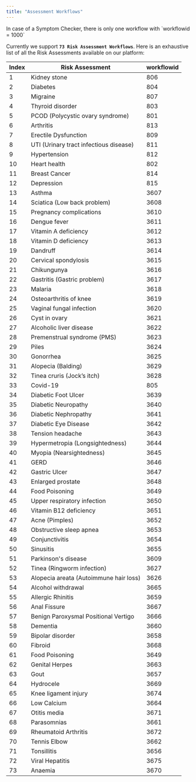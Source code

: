 ```yaml
---
title: "Assessment Workflows"
---
```


<Note>
In case of a Symptom Checker, there is only one workflow with `workflowid = 1000`
</Note>


Currently we support **`73 Risk Assessment Workflows`**. Here is an exhaustive list of all the Risk Assessments available on our platform:


| Index  | Risk Assessment                                      | workflowid |
|--------|------------------------------------------------------|------------|
| 1      | Kidney stone                                         | 806        |
| 2      | Diabetes                                             | 804        |
| 3      | Migraine                                             | 807        |
| 4      | Thyroid disorder                                     | 803        |
| 5      | PCOD (Polycystic ovary syndrome)                     | 801        |
| 6      | Arthritis                                            | 813        |
| 7      | Erectile Dysfunction                                 | 809        |
| 8      | UTI (Urinary tract infectious disease)               | 811        |
| 9      | Hypertension                                         | 812        |
| 10     | Heart health                                         | 802        |
| 11     | Breast Cancer                                        | 814        |
| 12     | Depression                                           | 815        |
| 13     | Asthma                                               | 3607       |
| 14     | Sciatica (Low back problem)                          | 3608       |
| 15     | Pregnancy complications                              | 3610       |
| 16     | Dengue fever                                         | 3611       |
| 17     | Vitamin A deficiency                                 | 3612       |
| 18     | Vitamin D deficiency                                 | 3613       |
| 19     | Dandruff                                             | 3614       |
| 20     | Cervical spondylosis                                 | 3615       |
| 21     | Chikungunya                                          | 3616       |
| 22     | Gastritis (Gastric problem)                          | 3617       |
| 23     | Malaria                                              | 3618       |
| 24     | Osteoarthritis of knee                               | 3619       |
| 25     | Vaginal fungal infection                             | 3620       |
| 26     | Cyst in ovary                                        | 3621       |
| 27     | Alcoholic liver disease                              | 3622       |
| 28     | Premenstrual syndrome (PMS)                          | 3623       |
| 29     | Piles                                                | 3624       |
| 30     | Gonorrhea                                            | 3625       |
| 31     | Alopecia (Balding)                                   | 3629       |
| 32     | Tinea cruris (Jock’s itch)                           | 3628       |
| 33     | Covid-19                                             | 805        |
| 34     | Diabetic Foot Ulcer                                  | 3639       |
| 35     | Diabetic Neuropathy                                  | 3640       |
| 36     | Diabetic Nephropathy                                 | 3641       |
| 37     | Diabetic Eye Disease                                 | 3642       |
| 38     | Tension headache                                     | 3643       |
| 39     | Hypermetropia (Longsightedness)                      | 3644       |
| 40     | Myopia (Nearsightedness)                             | 3645       |
| 41     | GERD                                                 | 3646       |
| 42     | Gastric Ulcer                                        | 3647       |
| 43     | Enlarged prostate                                    | 3648       |
| 44     | Food Poisoning                                       | 3649       |
| 45     | Upper respiratory infection                          | 3650       |
| 46     | Vitamin B12 deficiency                               | 3651       |
| 47     | Acne (Pimples)                                       | 3652       |
| 48     | Obstructive sleep apnea                              | 3653       |
| 49     | Conjunctivitis                                       | 3654       |
| 50     | Sinusitis                                            | 3655       |
| 51     | Parkinson's disease                                  | 3609       |
| 52     | Tinea (Ringworm infection)                           | 3627       |
| 53     | Alopecia areata (Autoimmune hair loss)               | 3626       |
| 54     | Alcohol withdrawal                                   | 3665       |
| 55     | Allergic Rhinitis                                    | 3659       |
| 56     | Anal Fissure                                         | 3667       |
| 57     | Benign Paroxysmal Positional Vertigo                 | 3666       |
| 58     | Dementia                                             | 3660       |
| 59     | Bipolar disorder                                     | 3658       |
| 60     | Fibroid                                              | 3668       |
| 61     | Food Poisoning                                       | 3649       |
| 62     | Genital Herpes                                       | 3663       |
| 63     | Gout                                                 | 3657       |
| 64     | Hydrocele                                            | 3669       |
| 65     | Knee ligament injury                                 | 3674       |
| 66     | Low Calcium                                          | 3664       |
| 67     | Otitis media                                         | 3671       |
| 68     | Parasomnias                                          | 3661       |
| 69     | Rheumatoid Arthritis                                 | 3672       |
| 70     | Tennis Elbow                                         | 3662       |
| 71     | Tonsillitis                                          | 3656       |
| 72     | Viral Hepatitis                                      | 3675       |
| 73     | Anaemia                                              | 3670       |